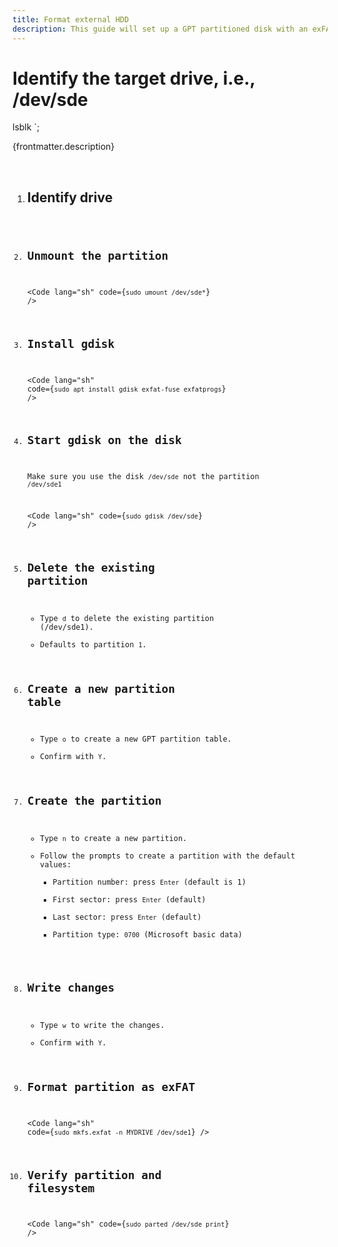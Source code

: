 ```yaml
---
title: Format external HDD
description: This guide will set up a GPT partitioned disk with an exFAT filesystem, compatible with Windows, macOS and Linux. See the steps to format a disk with GPT and exFAT using gdisk and mkfs.exfat below.
---
```



# Identify the target drive, i.e., /dev/sde
lsblk
`;

<p>{frontmatter.description}</p>

<br />

<Steps>

1. ## Identify drive

   <Code lang="sh" code={identifyDrive} />

2. ## Unmount the partition

   <Code lang="sh" code={`sudo umount /dev/sde*`} />

3. ## Install gdisk

   <Code lang="sh" code={`sudo apt install gdisk exfat-fuse exfatprogs`} />

4. ## Start gdisk on the disk

   Make sure you use the disk `/dev/sde` not the partition `/dev/sde1`

   <Code lang="sh" code={`sudo gdisk /dev/sde`} />

5. ## Delete the existing partition

   - Type `d` to delete the existing partition (/dev/sde1).
   - Defaults to partition `1`.

6. ## Create a new partition table

   - Type `o` to create a new GPT partition table.
   - Confirm with `Y`.

7. ## Create the partition

   - Type `n` to create a new partition.
   - Follow the prompts to create a partition with the default values:
     - Partition number: press `Enter` (default is 1)
     - First sector: press `Enter` (default)
     - Last sector: press `Enter` (default)
     - Partition type: `0700` (Microsoft basic data)

8. ## Write changes

   - Type `w` to write the changes.
   - Confirm with `Y`.

9. ## Format partition as exFAT

   <Code lang="sh" code={`sudo mkfs.exfat -n MYDRIVE /dev/sde1`} />

10. ## Verify partition and filesystem
    <Code lang="sh" code={`sudo parted /dev/sde print`} />

</Steps>
